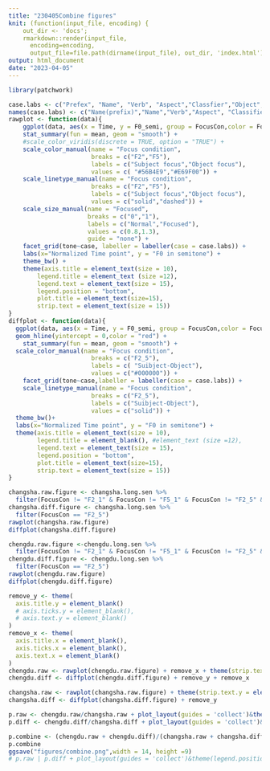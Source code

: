 ```yaml
---
title: "230405Combine figures"
knit: (function(input_file, encoding) {
    out_dir <- 'docs';
    rmarkdown::render(input_file,
      encoding=encoding,
      output_file=file.path(dirname(input_file), out_dir, 'index.html'))})
output: html_document
date: "2023-04-05"
---
```


```r
library(patchwork)

```

```r
case.labs <- c("Prefex", "Name", "Verb", "Aspect","Classfier","Object","Suffix")
names(case.labs) <- c("Name(prefix)","Name","Verb","Aspect", "Classifier", "Object","Object(suffix)")
rawplot <- function(data){
    ggplot(data, aes(x = Time, y = F0_semi, group = FocusCon,color = FocusCon, linetype = FocusCon, size = underfocus)) +
    stat_summary(fun = mean, geom = "smooth") +
    #scale_color_viridis(discrete = TRUE, option = "TRUE") +
    scale_color_manual(name = "Focus condition",
                       breaks = c("F2","F5"),
                       labels = c("Subject focus","Object focus"),
                       values = c( "#56B4E9","#E69F00")) +
    scale_linetype_manual(name = "Focus condition",
                       breaks = c("F2","F5"),
                       labels = c("Subject focus","Object focus"),
                       values = c("solid","dashed")) +
    scale_size_manual(name = "Focused",
                      breaks = c("0","1"),
                      labels = c("Normal","Focused"),
                      values = c(0.8,1.3),
                      guide = "none") +
    facet_grid(tone~case, labeller = labeller(case = case.labs)) + 
    labs(x="Normalized Time point", y = "F0 in semitone") +
    theme_bw() +
    theme(axis.title = element_text(size = 10), 
        legend.title = element_text (size =12), 
        legend.text = element_text(size = 15),
        legend.position = "bottom",
        plot.title = element_text(size=15),
        strip.text = element_text(size = 15))
}
diffplot <- function(data){
  ggplot(data, aes(x = Time, y = F0_semi, group = FocusCon,color = FocusCon)) +
  geom_hline(yintercept = 0,color = "red") + 
    stat_summary(fun = mean, geom = "smooth") +
  scale_color_manual(name = "Focus condition",
                       breaks = c("F2_5"),
                       labels = c( "Suibject-Object"),
                       values = c("#000000")) +
    facet_grid(tone~case,labeller = labeller(case = case.labs)) + 
    scale_linetype_manual(name = "Focus condition",
                       breaks = c("F2_5"),
                       labels = c("Suibject-Object"),
                       values = c("solid")) +
  theme_bw()+
  labs(x="Normalized Time point", y = "F0 in semitone") +
  theme(axis.title = element_text(size = 10), 
        legend.title = element_blank(), #element_text (size =12), 
        legend.text = element_text(size = 15),
        legend.position = "bottom",
        plot.title = element_text(size=15),
        strip.text = element_text(size = 15))
}
```

```r
changsha.raw.figure <- changsha.long.sen %>%
  filter(FocusCon != "F2_1" & FocusCon != "F5_1" & FocusCon != "F2_5" & FocusCon != "F1")
changsha.diff.figure <- changsha.long.sen %>%
  filter(FocusCon == "F2_5")
rawplot(changsha.raw.figure)
diffplot(changsha.diff.figure)
```
```r
chengdu.raw.figure <-chengdu.long.sen %>%
  filter(FocusCon != "F2_1" & FocusCon != "F5_1" & FocusCon != "F2_5" & FocusCon != "F1")
chengdu.diff.figure <- chengdu.long.sen %>%
  filter(FocusCon == "F2_5")
rawplot(chengdu.raw.figure)
diffplot(chengdu.diff.figure)
```

```r
remove_y <- theme(
  axis.title.y = element_blank()
  # axis.ticks.y = element_blank(),
  # axis.text.y = element_blank()
)
remove_x <- theme(
  axis.title.x = element_blank(),
  axis.ticks.x = element_blank(),
  axis.text.x = element_blank()
)
chengdu.raw <- rawplot(chengdu.raw.figure) + remove_x + theme(strip.text.y = element_blank()) + ggtitle("Chengdu")
chengdu.diff <- diffplot(chengdu.diff.figure) + remove_y + remove_x

changsha.raw <- rawplot(changsha.raw.figure) + theme(strip.text.y = element_blank()) + ggtitle("Changsha")
changsha.diff <- diffplot(changsha.diff.figure) + remove_y

p.raw <- chengdu.raw/changsha.raw + plot_layout(guides = 'collect')&theme(legend.position = 'bottom')
p.diff <- chengdu.diff/changsha.diff + plot_layout(guides = 'collect')&theme(legend.position = 'bottom')

p.combine <- (chengdu.raw + chengdu.diff)/(changsha.raw + changsha.diff) + plot_layout(guides = 'collect')&theme(legend.position = 'bottom')
p.combine
ggsave("figures/combine.png",width = 14, height =9)
# p.raw | p.diff + plot_layout(guides = 'collect')&theme(legend.position = 'bottom')
```


